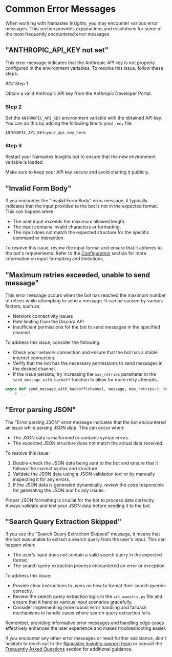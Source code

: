 
# Common Error Messages

When working with Namastex Insights, you may encounter various error messages. This section provides explanations and resolutions for some of the most frequently encountered error messages.

## "ANTHROPIC_API_KEY not set"

This error message indicates that the Anthropic API key is not properly configured in the environment variables. To resolve this issue, follow these steps:

<Steps>
### Step 1

Obtain a valid Anthropic API key from the Anthropic Developer Portal.

### Step 2

Set the `ANTHROPIC_API_KEY` environment variable with the obtained API key. You can do this by adding the following line to your `.env` file:

```
ANTHROPIC_API_KEY=your_api_key_here
```

### Step 3

Restart your Namastex Insights bot to ensure that the new environment variable is loaded.

</Steps>

<Callout>
  Make sure to keep your API key secure and avoid sharing it publicly.
</Callout>

## "Invalid Form Body"

If you encounter the "Invalid Form Body" error message, it typically indicates that the input provided to the bot is not in the expected format. This can happen when:

- The user input exceeds the maximum allowed length.
- The input contains invalid characters or formatting.
- The input does not match the expected structure for the specific command or interaction.

To resolve this issue, review the input format and ensure that it adheres to the bot's requirements. Refer to the [Configuration](/getting-started/configuration) section for more information on input formatting and limitations.

## "Maximum retries exceeded, unable to send message"

This error message occurs when the bot has reached the maximum number of retries while attempting to send a message. It can be caused by various factors, such as:

- Network connectivity issues
- Rate limiting from the Discord API
- Insufficient permissions for the bot to send messages in the specified channel

To address this issue, consider the following:

- Check your network connection and ensure that the bot has a stable internet connection.
- Verify that the bot has the necessary permissions to send messages in the desired channel.
- If the issue persists, try increasing the `max_retries` parameter in the `send_message_with_backoff` function to allow for more retry attempts.

```python
async def send_message_with_backoff(channel, message, max_retries=5, base_delay=2):
    # ...
```

## "Error parsing JSON"

The "Error parsing JSON" error message indicates that the bot encountered an issue while parsing JSON data. This can occur when:

- The JSON data is malformed or contains syntax errors.
- The expected JSON structure does not match the actual data received.

To resolve this issue:

1. Double-check the JSON data being sent to the bot and ensure that it follows the correct syntax and structure.
2. Validate the JSON data using a JSON validation tool or by manually inspecting it for any errors.
3. If the JSON data is generated dynamically, review the code responsible for generating the JSON and fix any issues.

<Callout>
  Proper JSON formatting is crucial for the bot to process data correctly. Always validate and test your JSON data before sending it to the bot.
</Callout>

## "Search Query Extraction Skipped"

If you see the "Search Query Extraction Skipped" message, it means that the bot was unable to extract a search query from the user's input. This can happen when:

- The user's input does not contain a valid search query in the expected format.
- The search query extraction process encountered an error or exception.

To address this issue:

- Provide clear instructions to users on how to format their search queries correctly.
- Review the search query extraction logic in the `art_maestro.py` file and ensure that it handles various input scenarios gracefully.
- Consider implementing more robust error handling and fallback mechanisms to handle cases where search query extraction fails.

Remember, providing informative error messages and handling edge cases effectively enhances the user experience and makes troubleshooting easier.

If you encounter any other error messages or need further assistance, don't hesitate to reach out to the [Namastex Insights support team](mailto:support@namastex.com) or consult the [Frequently Asked Questions](/troubleshooting-and-faqs/frequently-asked-questions) section for additional guidance.